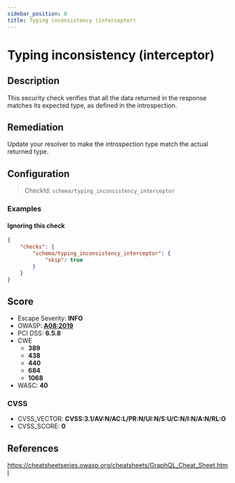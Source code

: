```yaml
---
sidebar_position: 0
title: Typing inconsistency (interceptor)
---
```


# Typing inconsistency (interceptor)

## Description

This security check verifies that all the data returned in the response matches its expected type, as defined in the introspection.

## Remediation

Update your resolver to make the introspection type match the actual returned type.


## Configuration

> CheckId: `schema/typing_inconsistency_interceptor`


### Examples


#### Ignoring this check

```json
{
    "checks": {
        "schema/typing_inconsistency_interceptor": {
            "skip": true
        }
    }
}
```




## Score

- Escape Severity: **<span className="info-severityom">INFO</span>**
- OWASP: **[A08:2019](https://github.com/OWASP/API-Security/blob/master/editions/2019/en/0xa8-injection.md)**
- PCI DSS: **6.5.8**
- CWE
  - **389**
  - **438**
  - **440**
  - **684**
  - **1068**
- WASC: **40**



### CVSS

- CVSS_VECTOR: **CVSS:3.1/AV:N/AC:L/PR:N/UI:N/S:U/C:N/I:N/A:N/RL:O**
- CVSS_SCORE: **0**

## References

https://cheatsheetseries.owasp.org/cheatsheets/GraphQL_Cheat_Sheet.html
